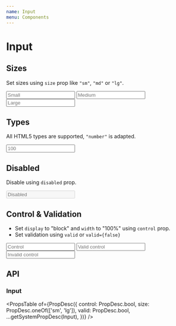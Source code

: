 ```yaml
---
name: Input
menu: Components
---
```



# Input

## Sizes

Set sizes using `size` prop like `"sm"`, `"md"` or `"lg"`.

<Playground>
  <BlockList>
    <Input size="sm" placeholder="Small" />
    <Input size="md" placeholder="Medium" />
    <Input size="lg" placeholder="Large" />
  </BlockList>
</Playground>

## Types

All HTML5 types are supported, `"number"` is adapted.

<Playground>
  <Input type="number" placeholder="100" />
</Playground>

## Disabled

Disable using `disabled` prop.

<Playground>
  <Input disabled placeholder="Disabled" />
</Playground>

## Control & Validation

- Set `display` to "block" and `width` to "100%" using `control` prop.
- Set validation using `valid` or `valid={false}`

<Playground>
  <BlockList>
    <Input control placeholder="Control" />
    <Input control valid placeholder="Valid control" />
    <Input control valid={false} placeholder="Invalid control" />
  </BlockList>
</Playground>

## API

### Input

<PropsTable
  of={PropDesc({
    control: PropDesc.bool,
    size: PropDesc.oneOf(['sm', 'lg']),
    valid: PropDesc.bool,
    ...getSystemPropDesc(Input),
  })}
/>
